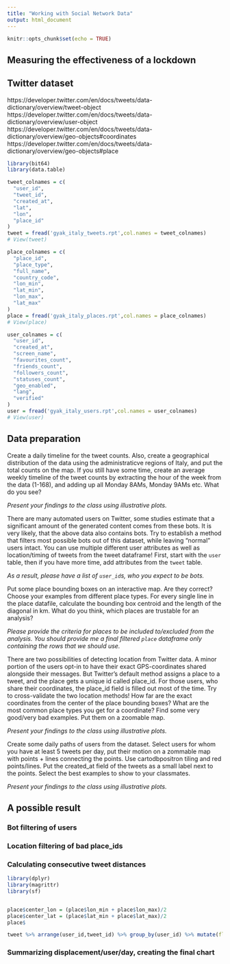 ```yaml
---
title: "Working with Social Network Data"
output: html_document
---
```


```r
knitr::opts_chunk$set(echo = TRUE)
```
## Measuring the effectiveness of a lockdown


## Twitter dataset

https://developer.twitter.com/en/docs/tweets/data-dictionary/overview/tweet-object
https://developer.twitter.com/en/docs/tweets/data-dictionary/overview/user-object
https://developer.twitter.com/en/docs/tweets/data-dictionary/overview/geo-objects#coordinates
https://developer.twitter.com/en/docs/tweets/data-dictionary/overview/geo-objects#place

```r
library(bit64)
library(data.table)

tweet_colnames = c(
  "user_id",
  "tweet_id",
  "created_at",
  "lat",
  "lon",
  "place_id"
)
tweet = fread('gyak_italy_tweets.rpt',col.names = tweet_colnames)
# View(tweet)

place_colnames = c(
  "place_id",
  "place_type",
  "full_name",
  "country_code",
  "lon_min",
  "lat_min",
  "lon_max",
  "lat_max"
)
place = fread('gyak_italy_places.rpt',col.names = place_colnames)
# View(place)

user_colnames = c(
  "user_id",
  "created_at",
  "screen_name",
  "favourites_count",
  "friends_count",
  "followers_count",
  "statuses_count",
  "geo_enabled",
  "lang",
  "verified"
)
user = fread('gyak_italy_users.rpt',col.names = user_colnames)
# View(user)
```


## Data preparation

Create a daily timeline for the tweet counts. Also, create a geographical distribution of the data using the administraticve regions of Italy, and put the total counts on the map. If you still have some time, create an average weekly timeline of the tweet counts by extracting the hour of the week from the data (1-168), and adding up all Monday 8AMs, Monday 9AMs etc. What do you see?

*Present your findings to the class using illustrative plots.*


There are many automated users on Twitter, some studies estimate that a significant amount of the generated content comes from these bots. It is very likely, that the above data also contains bots. Try to establish a method that filters most possible bots out of this dataset, while leaving "normal" users intact. You can use multiple different user attributes as well as location/timing of tweets from the tweet dataframe! First, start with the `user` table, then if you have more time, add attributes from the `tweet` table. 

*As a result, please have a list of `user_id`s, who you expect to be bots.*

Put some place bounding boxes on an interactive map. Are they correct? Choose your examples from different place types. For every single line in the place datafile, calculate the bounding box centroid and the length of the diagonal in km. What do you think, which places are trustable for an analysis?

*Please provide the criteria for places to be included to/excluded from the analysis. You should provide me a final filtered `place` dataframe only containing the rows that we should use.*

There are two possibilities of detecting location from Twitter data. A minor portion of the users opt-in to have their exact GPS-coordinates shared alongside their messages. But Twitter's default method assigns a place to a tweet, and the place gets a unique id called place_id. For those users, who share their coordinates, the place_id field is filled out most of the time. Try to cross-validate the two location methods! How far are the exact coordinates from the center of the place bounding boxes? What are the most common place types you get for a coordinate? Find some very good/very bad examples. Put them on a zoomable map.

*Present your findings to the class using illustrative plots.*

Create some daily paths of users from the dataset. Select users for whom you have at least 5 tweets per day, put their motion on a zommable map with points + lines connecting the points. Use cartodbpositron tiling and red points/lines. Put the created_at field of the tweets as a small label next to the points. Select the best examples to show to your classmates.

*Present your findings to the class using illustrative plots.*

## A possible result

### Bot filtering of users

### Location filtering of bad place_ids

### Calculating consecutive tweet distances
```r
library(dplyr)
library(magrittr)
library(sf)


place$center_lon = (place$lon_min + place$lon_max)/2
place$center_lat = (place$lat_min + place$lat_max)/2
place$

tweet %>% arrange(user_id,tweet_id) %>% group_by(user_id) %>% mutate(flag = row_number()) %>% head(1000)

```


### Summarizing displacement/user/day, creating the final chart


